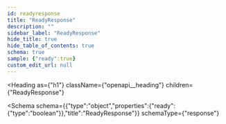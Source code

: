 ```yaml
---
id: readyresponse
title: "ReadyResponse"
description: ""
sidebar_label: "ReadyResponse"
hide_title: true
hide_table_of_contents: true
schema: true
sample: {"ready":true}
custom_edit_url: null
---
```



<Heading
  as={"h1"}
  className={"openapi__heading"}
  children={"ReadyResponse"}
>
</Heading>





<Schema
  schema={{"type":"object","properties":{"ready":{"type":"boolean"}},"title":"ReadyResponse"}}
  schemaType={"response"}
>
  
</Schema>
            